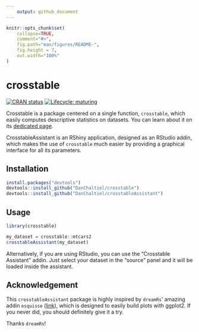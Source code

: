 ```yaml
---
    output: github_document
---
```


<!-- README.md is generated from README.Rmd. Please edit that file -->

```r
knitr::opts_chunk$set(
    collapse=TRUE,
    comment="#>",
    fig.path="man/figures/README-",
    fig.height = 7,
    out.width="100%"
)
```



# crosstable
<!-- badges: start -->
[![CRAN status](https://www.r-pkg.org/badges/version/crosstableAssistant)](https://CRAN.R-project.org/package=crosstable)
[![Lifecycle: maturing](https://img.shields.io/badge/lifecycle-maturing-blue.svg)](https://www.tidyverse.org/lifecycle/#maturing)

Crosstable is a package centered on a single function, `crosstable`, which easily computes descriptive statistics on datasets. You can learn about it on its [dedicated page](https://github.com/DanChaltiel/crosstable).

CrosstableAssistant is an RShiny application, designed as an RStudio addin, which makes the use of `crosstable` much easier by providing a graphical interface for all its parameters.

## Installation

```r
install.packages("devtools")
devtools::install_github("DanChaltiel/crosstable")
devtools::install_github("DanChaltiel/crosstableAssistant")
```

## Usage

```r
library(crosstable)

my_dataset = crosstable::mtcars2
crosstableAssistant(my_dataset)
```

Alternatively, if you are using RStudio, you can use the "Crosstable Assistant" addin. Just select your dataset in the "source" panel and it will be loaded inside the assistant.

## Acknowledgement

This `crosstableAssistant` package is highly inspired by `dreamRs`' amazing addin `esquisse` ([link](https://github.com/dreamRs/esquisse)), which is designed to easily build plots with ggplot2. If you never did, you should definitely give it a try.

Thanks `dreamRs`!
